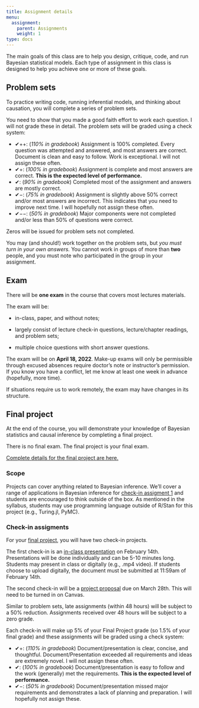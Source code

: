 ```yaml
---
title: Assignment details
menu:
  assignment:
    parent: Assignments
    weight: 1
type: docs
---
```


The main goals of this class are to help you design, critique, code, and run Bayesian statistical models. Each type of assignment in this class is designed to help you achieve one or more of these goals.

## Problem sets

To practice writing code, running inferential models, and thinking about causation, you will complete a series of problem sets. 

You need to show that you made a good faith effort to work each question. I will not grade these in detail. The problem sets will be graded using a check system:

- ✔++: (*110% in gradebook*) Assignment is 100% completed. Every question was attempted and answered, and most answers are correct. Document is clean and easy to follow. Work is exceptional. I will not assign these often.
- ✔+: (*100% in gradebook*) Assignment is complete and most answers are correct. **This is the expected level of performance.**
- ✔: (*90% in gradebook*) Completed most of the assignment and answers are mostly correct. 
- ✔−: (*75% in gradebook*) Assignment is slightly above 50% correct and/or most answers are incorrect. This indicates that you need to improve next time. I will hopefully not assign these often.
- ✔−−: (*50% in gradebook*) Major components were not completed and/or less than 50% of questions were correct.

Zeros will be issued for problem sets not completed.

You may (and should!) work together on the problem sets, but *you must turn in your own answers.* You cannot work in groups of more than **two** people, and you must note who participated in the group in your assignment.

## Exam

There will be **one exam** in the course that covers most lectures materials. 

The exam will be:

* in-class, paper, and without notes; 

* largely consist of lecture check-in questions, lecture/chapter readings, and problem sets;

* multiple choice questions with short answer questions.

The exam will be on **April 18, 2022**. Make-up exams will only be permissible through excused absences require doctor's note or instructor's permission. If you know you have a conflict, let me know at least one week in advance (hopefully, more time).

If situations require us to work remotely, the exam may have changes in its structure.

## Final project

At the end of the course, you will demonstrate your knowledge of Bayesian statistics and causal inference by completing a final project.

There is no final exam. The final project is your final exam.

[Complete details for the final project are here.](/assignment/final-project/)

### Scope

Projects can cover anything related to Bayesian inference. We'll cover a range of applications in Bayesian inference for [check-in assigment 1](/assignment/class-presentation/) and students are encouraged to think outside of the box. As mentioned in the syllabus, students may use programming language outside of R/Stan for this project (e.g., Turing.jl, PyMC).

### Check-in assigments

For your [final project](/assignment/final-project/), you will have two check-in projects. 

The first check-in is an [in-class presentation](/assignment/class-presentation/) on February 14th. Presentations will be done individually and can be 5-10 minutes long. Students may present in class or digitally (e.g., .mp4 video). If students choose to upload digitally, the document must be submitted at 11:59am of February 14th.

The second check-in will be a [project proposal](/assignment/project-proposal/) due on March 28th. This will need to be turned in on Canvas. 

Similar to problem sets, late assignments (within 48 hours) will be subject to a 50% reduction. Assignments received over 48 hours will be subject to a zero grade. 

Each check-in will make up 5% of your Final Project grade (so 1.5% of your final grade) and these assignments will be graded using a check system:

- ✔+: (*110% in gradebook*) Document/presentation is clear, concise, and thoughtful. Document/Presentation exceeded all requirements and ideas are extremely novel. I will not assign these often.
- ✔: (*100% in gradebook*) Document/presentation is easy to follow and the work (generally) met the requirements. **This is the expected level of performance.**
- ✔−: (*50% in gradebook*) Document/presentation missed major requirements and demonstrates a lack of planning and preparation. I will hopefully not assign these.